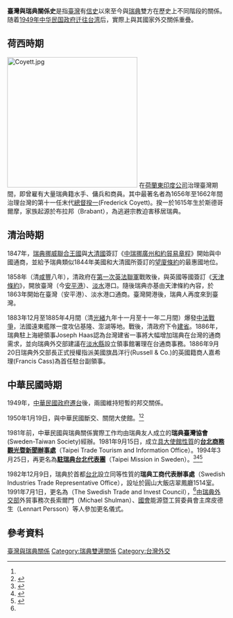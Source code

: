 {{noteTA|1=zh-hans:台; zh-hant:臺;}}

{{not|中華民國與瑞典關係}}

'''臺灣與瑞典關係史'''是指[[臺灣|臺灣]]有[[信史|信史]]以來至今與[[瑞典|瑞典]]雙方在歷史上不同階段的關係。随着[[臺灣戰後時期|1949年中华民国政府迁往台湾]]后，實際上與其國家外交關係重疊。

==荷西時期==
{{main|臺灣荷蘭統治時期}}
[[File:Coyett.jpg|300px]]
在[[荷蘭東印度公司|荷蘭東印度公司]]治理臺灣期間，即曾雇有大量瑞典籍水手、傭兵和商員。其中最著名者為1656年至1662年間治理台灣的第十一任末代[[台灣長官|總督]][[揆一|揆一]](Frederick Coyett)。揆一於1615年生於斯德哥爾摩，家族起源於布拉邦（Brabant），為逃避宗教迫害移居瑞典。

==清治時期==
{{主條目|臺灣清治時期}}
1847年，[[瑞典-挪威聯盟|瑞典挪威聯合王國]]與[[大清國|大清國]]簽訂《[[中瑞挪廣州和約貿易章程|中瑞挪廣州和約貿易章程]]》開始與中國通商，並給予瑞典類似1844年美國和大清國所簽訂的[[望廈條約|望廈條約]]的最惠國地位。

1858年（清[[咸豐|咸豐]]八年），清政府在[[第二次鴉片戰爭|第一次英法聯軍]]戰敗後，與英國等國簽訂《[[天津條約|天津條約]]》，開放臺灣（今[[安平港|安平港]]）、[[淡水港|淡水]]港口。隨後瑞典亦基由天津條約內容，於1863年開始在臺灣（安平港）、淡水港口通商。臺灣開港後，瑞典人再度來到臺灣。

1883年12月至1885年4月間（清[[光緒|光緒]]九年十一月至十一年二月間）爆發[[中法戰爭|中法戰爭]]，法國遠東艦隊一度攻佔基隆、澎湖等地。戰後，清政府下令[[福建臺灣省|建省]]。1886年，瑞典駐上海總領事Joseph Haas認為台灣建省一事將大幅增加瑞典在台灣的通商需求，並向瑞典外交部建議在[[淡水縣|淡水縣]]設立領事館署理在台通商事務。1886年9月20日瑞典外交部長正式授權指派美國旗昌洋行(Russell & Co.)的英國籍商人嘉希理(Francis Cass)為首任駐台副領事。

==中華民國時期==
{{主條目|中華民國與瑞典關係}}

1949年，[[中華民國政府遷台|中華民國政府遷台]]後，兩國維持短暫的邦交關係。

1950年1月19日，與中華民國斷交、關閉大使館。<ref name="代表團簡介"/><ref>{{Cite web |url = http://multilingual.mofa.gov.tw/web/web_UTF-8/almanac/almanac1999/attach/chapter52.htm |title = 《中華民國88年外交年鑑》〈附錄五、我國與世界各國關係一覽表〉 |publisher = 中華民國外交部 |access-date = 2020-07-14 |archive-date = 2018-05-21 |archive-url = https://web.archive.org/web/20180521040710/http://multilingual.mofa.gov.tw/web/web_UTF-8/almanac/almanac1999/attach/chapter52.htm |dead-url = no }}</ref>

1981年前，中華民國與瑞典關係實際工作均由瑞典友人成立的'''瑞典臺灣協會'''(Sweden-Taiwan Society)經辦。1981年9月15日，成立[[實質大使館|具大使館性質]]的'''[[臺北經濟文化代表處|台北商務觀光暨新聞辦事處]]'''（Taipei Trade Tourism and Information Office）。1994年3月25日，再更名為'''[[駐瑞典台北代表團|駐瑞典台北代表團]]'''（Taipei Mission in Sweden）。<ref name="代表團簡介">{{Cite web |url = http://www.taiwanembassy.org/se/post/13.html |title = 代表團簡介 |publisher = 中華民國駐外單位聯合網站 |access-date = 2020-07-14 |archive-date = 2020-11-22 |archive-url = https://web.archive.org/web/20201122164533/https://www.taiwanembassy.org/se/post/13.html |dead-url = no }}</ref><ref name="103年外交年鑑">{{Cite web |url = http://multilingual.mofa.gov.tw/web/web_UTF-8/almanac/almanac2014/09.pdf |title = 《中華民國103年外交年鑑》〈第二章 對外關係〉 |publisher = 中華民國外交部 |access-date = 2020-07-14 |archive-date = 2017-10-21 |archive-url = https://web.archive.org/web/20171021111625/http://multilingual.mofa.gov.tw/web/web_UTF-8/almanac/almanac2014/09.pdf |dead-url = no }}</ref><ref name="駐外館處">{{Cite web |url = http://www.mofa.gov.tw/OverseasOffice_Content.aspx?n=6357834932B83C83&sms=5A961ED2E4BA25E8&s=A2483689787CA81F&os=0C669D9634F511BC |title = 駐外館處 |publisher = [[中華民國外交部|中華民國外交部]] |access-date = 2020-07-14 |archive-date = 2020-11-22 |archive-url = https://web.archive.org/web/20201122110936/https://www.mofa.gov.tw/OverseasOffice_Content.aspx?n=6357834932B83C83&sms=5A961ED2E4BA25E8&s=A2483689787CA81F&os=0C669D9634F511BC |dead-url = no }}</ref>

1982年12月9日，瑞典於首都[[台北市|台北]]設立同等性質的'''瑞典工商代表辦事處'''（Swedish Industries Trade Representative Office），設址於圓山大飯店翠鳳廳1514室。1991年7月1日，更名為'''{{Link-en|瑞典貿易暨投資委員會台北辦事處|Swedish Trade and Invest Council}}'''（The Swedish Trade and Invest Council），<ref name="103年外交年鑑"/>由[[瑞典外交部|瑞典外交部]]外貿事務次長索爾門（Michael Shulman）、[[瑞典議會|國會]]能源暨工貿委員會主席皮德生（Lennart Persson）等人參加更名儀式。

==參考資料==
{{reflist}}


{{瑞典外交}}
{{台灣主題}}
[[Category:臺灣與瑞典關係|]]
[[Category:瑞典雙邊關係|Category:瑞典雙邊關係]]
[[Category:台灣外交|Category:台灣外交]]